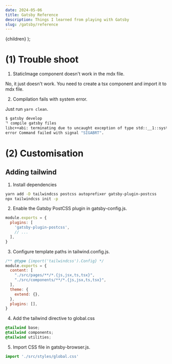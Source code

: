 ```yaml
---
date: 2024-05-06
title: Gatsby Reference
description: Things I learned from playing with Gatsby
slug: /gatsby/reference
---
```



  <PostLayout pageContext={pageContext}>{children}</PostLayout>
);

# (1) Trouble shoot

1. StaticImage component doesn't work in the mdx file.

No, it just doesn't work. You need to create a tsx component and import it to mdx file.

2. Compilation fails with system error.

Just run `yarn clean`.

```bash
$ gatsby develop
⠙ compile gatsby files
libc++abi: terminating due to uncaught exception of type std::__1::system_error: mutex lock failed: Invalid argument
error Command failed with signal "SIGABRT".
```

# (2) Customisation

## Adding tailwind

1. Install dependencies

```bash
yarn add -D tailwindcss postcss autoprefixer gatsby-plugin-postcss
npx tailwindcss init -p
```

2. Enable the Gatsby PostCSS plugin in gatsby-config.js.

```js
module.exports = {
  plugins: [
    'gatsby-plugin-postcss',
    // ...
  ],
}
```

3. Configure template paths in tailwind.config.js.

```js
/** @type {import('tailwindcss').Config} */
module.exports = {
  content: [
    "./src/pages/**/*.{js,jsx,ts,tsx}",
    "./src/components/**/*.{js,jsx,ts,tsx}",
  ],
  theme: {
    extend: {},
  },
  plugins: [],
}
```

4. Add the tailwind directive to global.css

```css
@tailwind base;
@tailwind components;
@tailwind utilities;
```

5. Import CSS file in gatsby-browser.js.

```js
import './src/styles/global.css'
```